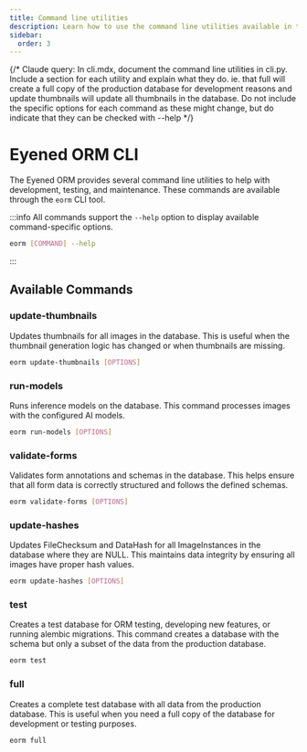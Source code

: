 ```yaml
---
title: Command line utilities
description: Learn how to use the command line utilities available in the ORM
sidebar:
  order: 3
---
```


{/* Claude query: In cli.mdx, document the command line utilities in cli.py. Include a section for each utility and explain what they do. ie. that full will create a full copy of the production database for development reasons and update thumbnails will update all thumbnails in the database. Do not include the specific options for each command as these might change, but do indicate that they can be checked with --help */}

# Eyened ORM CLI

The Eyened ORM provides several command line utilities to help with development, testing, and maintenance. These commands are available through the `eorm` CLI tool.


:::info
All commands support the `--help` option to display available command-specific options.

```bash
eorm [COMMAND] --help
```
:::


## Available Commands


### update-thumbnails

Updates thumbnails for all images in the database. This is useful when the thumbnail generation logic has changed or when thumbnails are missing.

```bash
eorm update-thumbnails [OPTIONS]
```

### run-models

Runs inference models on the database. This command processes images with the configured AI models.

```bash
eorm run-models [OPTIONS]
```

### validate-forms

Validates form annotations and schemas in the database. This helps ensure that all form data is correctly structured and follows the defined schemas.

```bash
eorm validate-forms [OPTIONS]
```

### update-hashes

Updates FileChecksum and DataHash for all ImageInstances in the database where they are NULL. This maintains data integrity by ensuring all images have proper hash values.

```bash
eorm update-hashes [OPTIONS]
```



### test

Creates a test database for ORM testing, developing new features, or running alembic migrations. This command creates a database with the schema but only a subset of the data from the production database.

```bash
eorm test
```

### full

Creates a complete test database with all data from the production database. This is useful when you need a full copy of the database for development or testing purposes.

```bash
eorm full
```
